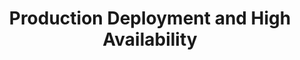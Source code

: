 ---
title: "Production Deployment and High Availability"
slug: "production-deployment-ha"
description: "Deploy Zitadel for production workloads, configure high availability, implement disaster recovery, and ensure zero downtime"
course: "complete-guide-zitadel"
section: "Operations (Day 2)"
order: 15
publishedAt: 2025-07-10
isDraft: true
authors:
  - rawkode
---